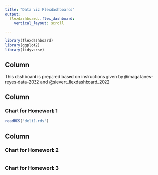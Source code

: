 ```yaml
---
title: "Data Viz Flexdashboards"
output: 
  flexdashboard::flex_dashboard:
    vertical_layout: scroll

---
```


```r
library(flexdashboard)
library(ggplot2)
library(tidyverse)
```



Column {data-width=200}
------------------------------------------------------------------------

This dashboard is prepared based on instructions given by @magallanes-reyes-data-2022 and @sievert_flexdashboard_2022

Column {data-width=1000}
------------------------------------------------------------------------

### Chart for Homework 1

```r
readRDS("deli1.rds")
```

## Column {data-width="600"}

### Chart for Homework 2

```r

```

### Chart for Homework 3

```r

```

